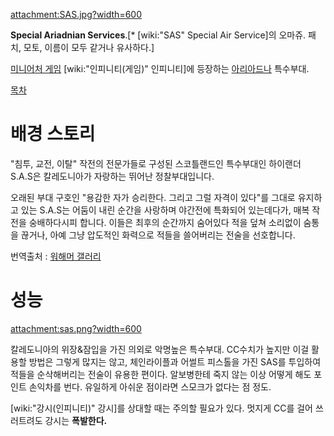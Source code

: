 attachment:SAS.jpg?width=600

'''Special Ariadnian Services'''.[* [wiki:"SAS" Special Air Service]의 오마쥬. 패치, 모토, 이름이 모두 같거나 유사하다.]

[[미니어처 게임]] [wiki:"인피니티(게임)" 인피니티]에 등장하는 [[아리아드나]] 특수부대.

[[목차]]

= 배경 스토리 =
"침투, 교전, 이탈" 작전의 전문가들로 구성된 스코틀랜드인 특수부대인 하이랜더 S.A.S은 칼레도니아가 자랑하는 뛰어난 정찰부대입니다.

오래된 부대 구호인 "용감한 자가 승리한다. 그리고 그럴 자격이 있다"를 그대로 유지하고 있는 S.A.S는 어둠이 내린 순간을 사랑하며 야간전에 특화되어 있는데다가, 매복 작전을 숭배하다시피 합니다. 이들은 최후의 순간까지 숨어있다 적을 덮쳐 소리없이 숨통을 끊거나, 아예 그냥 압도적인 화력으로 적들을 쓸어버리는 전술을 선호합니다.

번역출처 : [[워해머 갤러리]]

= 성능 =
attachment:sas.png?width=600

칼레도니아의 위장&잠입을 가진 의외로 악명높은 특수부대. CC수치가 높지만 이걸 활용할 방법은 그렇게 많지는 않고, 체인라이플과 어썰트 피스톨을 가진 SAS를 투입하여 적들을 순삭해버리는 전술이 유용한 편이다. 알보병한테 죽지 않는 이상 어떻게 해도 포인트 손익차를 번다. 유일하게 아쉬운 점이라면 스모크가 없다는 점 정도.

[wiki:"강시(인피니티)" 강시]를 상대할 때는 주의할 필요가 있다. 멋지게 CC를 걸어 쓰러트려도 강시는 '''폭발한다.'''
